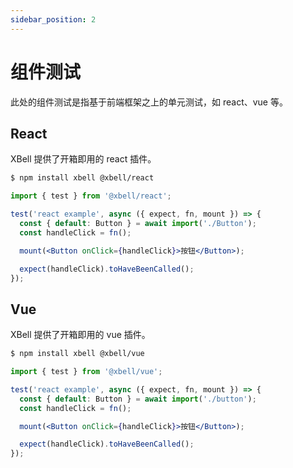 ```yaml
---
sidebar_position: 2
---
```


# 组件测试

此处的组件测试是指基于前端框架之上的单元测试，如 react、vue 等。


## React

XBell 提供了开箱即用的 react 插件。

```bash
$ npm install xbell @xbell/react
```

```jsx
import { test } from '@xbell/react';

test('react example', async ({ expect, fn, mount }) => {
  const { default: Button } = await import('./Button');
  const handleClick = fn();

  mount(<Button onClick={handleClick}>按钮</Button>);

  expect(handleClick).toHaveBeenCalled();
});
```

## Vue
XBell 提供了开箱即用的 vue 插件。

```bash
$ npm install xbell @xbell/vue
```

```jsx
import { test } from '@xbell/vue';

test('react example', async ({ expect, fn, mount }) => {
  const { default: Button } = await import('./button');
  const handleClick = fn();

  mount(<Button onClick={handleClick}>按钮</Button>);

  expect(handleClick).toHaveBeenCalled();
});
```